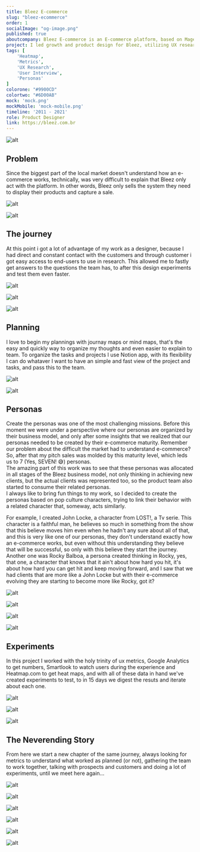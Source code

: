 ```yaml
---
title: Bleez E-commerce
slug: "bleez-ecommerce"
order: 1
socialImage: "og-image.png"
published: true
aboutcompany: Bleez E-commerce is an E-commerce platform, based on Magento 2, focused in start and grow an online store.
project: I led growth and product design for Bleez, utilizing UX research to create a seamless user experience and data-driven strategies for growth.
tags: [
    'Heatmap',
    'Metrics',
    'UX Research',
    'User Interview',
    'Personas'
]
colorone: "#9900CD"
colortwo: "#6D00AB"
mock: 'mock.png'
mockMobile: 'mock-mobile.png'
timeline: '2011 - 2021'
role: Product Designer
link: https://bleez.com.br
---
```

![alt](case/cover.png)

<div class="text">

## Problem

<p>Since the biggest part of the local market doesn't understand how an e-commerce works, technically, was very difficult to explain that Bleez only act with the platform. In other words, Bleez only sells the system they need to display their products and capture a sale.</p>

</div>

<div class="gallery gallery-narrow">

![alt](case/bleez-case-home-mobile.png)

![alt](case/bleez-case-home.png)

</div>

<div class="text">

## The journey

<p>At this point i got a lot of advantage of my work as a designer, because I had direct and constant contact with the customers and through customer i got easy access to end-users to use in research. This allowed me to fastly get answers to the questions the team has, to after this design experiments and test them even faster.</p>

</div>

<div class="gallery">

![alt](case/bleez-plans3.png)

![alt](case/bleez-plans2.png)

![alt](case/bleez-plans1.png)

</div>

<div class="text">

## Planning

<p>
I love to begin my plannings with journay maps or mind maps, that's the easy and quickly way to organize my thoughts and even easier to explain to team. To organize the tasks and projects I use Notion app, with its flexibility I can do whataver I want to have an simple and fast view of the project and tasks, and pass this to the team.
</p>

</div>

<div class="gallery gallery-narrow">

![alt](case/bleez-planning-1.png)

![alt](case/bleez-planning-2.png)

</div>

<div class="text">

## Personas

<p>
Create the personas was one of the most challenging missions. Before this moment we were under a perspective where our personas are organized by their business model, and only after some insights that we realized that our personas needed to be created by their e-commerce maturity. Remember our problem about the difficult the market had to understand e-commerce? So, after that my pitch sales was molded by this maturity level, which leds us to 7 (Yes, SEVEN! 😅) personas.
<br />
The amazing part of this work was to see that these personas was allocated in all stages of the Bleez business model, not only thinking in achieving new clients, but the actual clients was represented too, so the product team also started to consume their related personas.
<br />
I always like to bring fun things to my work, so I decided to create the personas based on pop culture characters, trying to link their behavior with a related character that, someway, acts similarly.
</p>

<p>
For example, I created John Locke, a character from LOST!, a Tv serie. This character is a faithful man, he believes so much in something from the show that this believe moves him even when he hadn't any sure about all of that, and this is very like one of our personas, they don't understand exactly how an e-commerce works, but even without this understanding they believe that will be successful, so only with this believe they start the journey.
<br />
Another one was Rocky Balboa, a persona created thinking in Rocky, yes, that one, a character that knows that it ain't about how hard you hit, it's about how hard you can get hit and keep moving forward, and I saw that we had clients that are more like a John Locke but with their e-commerce evolving they are starting to become more like Rocky, got it?
</p>

</div>

<div class="gallery">

![alt](case/bleez-persona-1.png)

![alt](case/bleez-persona-2.png)

![alt](case/bleez-persona-3.png)

![alt](case/bleez-persona-4.png)

</div>

<div class="text">

## Experiments

<p>
In this project I worked with the holy trinity of ux metrics, Google Analytics to get numbers, Smartlook to watch users during the experience and Heatmap.com to get heat maps, and with all of these data in hand we've created experiments to test, to in 15 days we digest the resuts and iterate about each one.
</p>

</div>

<div class="gallery">

![alt](case/bleez-metrics-1.png)

![alt](case/bleez-metrics-2.png)

![alt](case/bleez-metrics-3.png)

</div>

<div class="text">

## The Neverending Story

<p>
From here we start a new chapter of the same journey, always looking for metrics to understand what worked as planned (or not), gathering the team to work together, talking with prospects and customers and doing a lot of experiments, until we meet here again...
</p>

</div>

<div class="gallery">

![alt](case/bleez-case-1.png)

![alt](case/bleez-case-2.png)

![alt](case/bleez-case-3.png)

</div>

<div class="gallery">

![alt](case/bleez-funcionalidades.png)

![alt](case/bleez-precos.png)

![alt](case/bleez-blog.png)

</div>